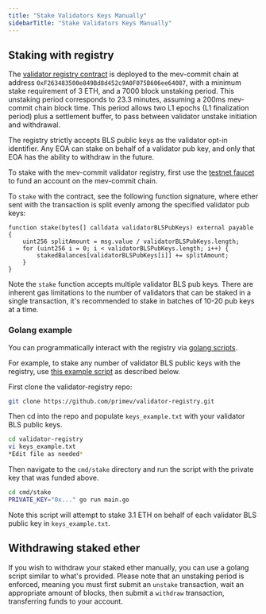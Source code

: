 ```yaml
---
title: "Stake Validators Keys Manually"
sidebarTitle: "Stake Validators Keys Manually"
---
```


## Staking with registry

The [validator registry contract](http://explorer.testnet.mev-commit.xyz/address/0xF263483500e849Bd8d452c9A0F075B606ee64087) is deployed to the mev-commit chain at address `0xF263483500e849Bd8d452c9A0F075B606ee64087`, with a minimum stake requirement of 3 ETH, and a 7000 block unstaking period. This unstaking period corresponds to 23.3 minutes, assuming a 200ms mev-commit chain block time. This period allows two L1 epochs (L1 finalization period) plus a settlement buffer, to pass between validator unstake initiation and withdrawal.

The registry strictly accepts BLS public keys as the validator opt-in identifier. Any EOA can stake on behalf of a validator pub key, and only that EOA has the ability to withdraw in the future.

To stake with the mev-commit validator registry, first use the [testnet faucet](/get-started/faucet) to fund an account on the mev-commit chain.

To `stake` with the contract, see the following function signature, where ether sent with the transaction is split evenly among the specified validator pub keys:

```solidity
function stake(bytes[] calldata validatorBLSPubKeys) external payable {
    uint256 splitAmount = msg.value / validatorBLSPubKeys.length;
    for (uint256 i = 0; i < validatorBLSPubKeys.length; i++) {
        stakedBalances[validatorBLSPubKeys[i]] += splitAmount;
    }
}
```

Note the `stake` function accepts multiple validator BLS pub keys. There are inherent gas limitations to the number of validators that can be staked in a single transaction, it's recommended to stake in batches of 10-20 pub keys at a time.

### Golang example

You can programmatically interact with the registry via [golang scripts](https://github.com/primev/validator-registry).

For example, to stake any number of validator BLS public keys with the registry, use [this example script](https://github.com/primev/validator-registry/blob/main/cmd/stake/main.go) as described below.

First clone the validator-registry repo:

```bash
git clone https://github.com/primev/validator-registry.git
```

Then cd into the repo and populate `keys_example.txt` with your validator BLS public keys.

```bash
cd validator-registry
vi keys_example.txt
*Edit file as needed*
```

Then navigate to the `cmd/stake` directory and run the script with the private key that was funded above.

```bash
cd cmd/stake
PRIVATE_KEY="0x..." go run main.go
```

Note this script will attempt to stake 3.1 ETH on behalf of each validator BLS public key in `keys_example.txt`.

## Withdrawing staked ether

If you wish to withdraw your staked ether manually, you can use a golang script similar to what's provided. Please note that an unstaking period is enforced, meaning you must first submit an `unstake` transaction, wait an appropriate amount of blocks, then submit a `withdraw` transaction, transferring funds to your account.